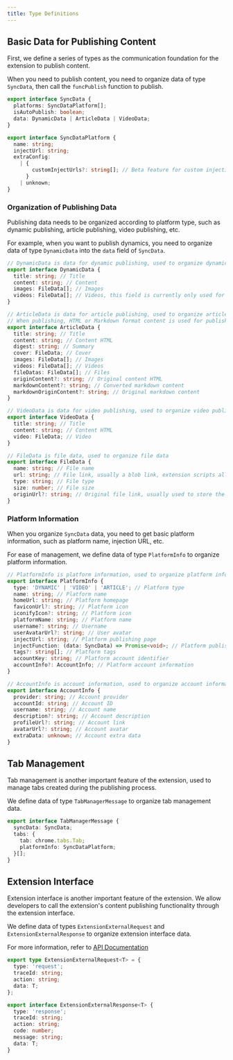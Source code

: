 ```yaml
---
title: Type Definitions
---
```


## Basic Data for Publishing Content

First, we define a series of types as the communication foundation for the extension to publish content.

When you need to publish content, you need to organize data of type `SyncData`, then call the `funcPublish` function to publish.

```typescript
export interface SyncData {
  platforms: SyncDataPlatform[];
  isAutoPublish: boolean;
  data: DynamicData | ArticleData | VideoData;
}

export interface SyncDataPlatform {
  name: string;
  injectUrl: string;
  extraConfig:
    | {
        customInjectUrls?: string[]; // Beta feature for custom injection URLs
      }
    | unknown;
}
```

### Organization of Publishing Data

Publishing data needs to be organized according to platform type, such as dynamic publishing, article publishing, video publishing, etc.

For example, when you want to publish dynamics, you need to organize data of type `DynamicData` into the `data` field of `SyncData`.

```typescript
// DynamicData is data for dynamic publishing, used to organize dynamic publishing data
export interface DynamicData {
  title: string; // Title
  content: string; // Content
  images: FileData[]; // Images
  videos: FileData[]; // Videos, this field is currently only used for certain platforms that allow simultaneous publishing of images and videos, such as Instagram, X, etc.
}

// ArticleData is data for article publishing, used to organize article publishing data
// When publishing, HTML or Markdown format content is used for publishing processing according to platform needs
export interface ArticleData {
  title: string; // Title
  content: string; // Content HTML
  digest: string; // Summary
  cover: FileData; // Cover
  images: FileData[]; // Images
  videos: FileData[]; // Videos
  fileDatas: FileData[]; // Files
  originContent?: string; // Original content HTML
  markdownContent?: string; // Converted markdown content
  markdownOriginContent?: string; // Original markdown content
}

// VideoData is data for video publishing, used to organize video publishing data
export interface VideoData {
  title: string; // Title
  content: string; // Content HTML
  video: FileData; // Video
}

// FileData is file data, used to organize file data
export interface FileData {
  name: string; // File name
  url: string; // File link, usually a blob link, extension scripts allow downloading files from any blob link
  type: string; // File type
  size: number; // File size
  originUrl?: string; // Original file link, usually used to store the original Url of files from https sources
}
```

### Platform Information

When you organize `SyncData` data, you need to get basic platform information, such as platform name, injection URL, etc.

For ease of management, we define data of type `PlatformInfo` to organize platform information.

```typescript
// PlatformInfo is platform information, used to organize platform information
export interface PlatformInfo {
  type: 'DYNAMIC' | 'VIDEO' | 'ARTICLE'; // Platform type
  name: string; // Platform name
  homeUrl: string; // Platform homepage
  faviconUrl?: string; // Platform icon
  iconifyIcon?: string; // Platform icon
  platformName: string; // Platform name
  username?: string; // Username
  userAvatarUrl?: string; // User avatar
  injectUrl: string; // Platform publishing page
  injectFunction: (data: SyncData) => Promise<void>; // Platform publishing function
  tags?: string[]; // Platform tags
  accountKey: string; // Platform account identifier
  accountInfo?: AccountInfo; // Platform account information
}

// AccountInfo is account information, used to organize account information
export interface AccountInfo {
  provider: string; // Account provider
  accountId: string; // Account ID
  username: string; // Account name
  description?: string; // Account description
  profileUrl?: string; // Account link
  avatarUrl?: string; // Account avatar
  extraData: unknown; // Account extra data
}
```

## Tab Management

Tab management is another important feature of the extension, used to manage tabs created during the publishing process.

We define data of type `TabManagerMessage` to organize tab management data.

```typescript
export interface TabManagerMessage {
  syncData: SyncData;
  tabs: {
    tab: chrome.tabs.Tab;
    platformInfo: SyncDataPlatform;
  }[];
}
```

## Extension Interface

Extension interface is another important feature of the extension. We allow developers to call the extension's content publishing functionality through the extension interface.

We define data of types `ExtensionExternalRequest` and `ExtensionExternalResponse` to organize extension interface data.

For more information, refer to [API Documentation](/docs/api-reference)

```typescript
export type ExtensionExternalRequest<T> = {
  type: 'request';
  traceId: string;
  action: string;
  data: T;
};

export interface ExtensionExternalResponse<T> {
  type: 'response';
  traceId: string;
  action: string;
  code: number;
  message: string;
  data: T;
}
``` 